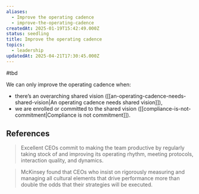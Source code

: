 ```yaml
---
aliases:
  - Improve the operating cadence
  - improve-the-operating-cadence
createdAt: 2025-01-19T15:42:49.000Z
status: seedling
title: Improve the operating cadence
topics:
  - leadership
updatedAt: 2025-04-21T17:30:45.000Z
---
```

#tbd

We can only improve the operating cadence when:

- there’s an overarching shared vision ([[an-operating-cadence-needs-shared-vision|An operating cadence needs shared vision]]),
- we are enrolled or committed to the shared vision ([[compliance-is-not-commitment|Compliance is not commitment]]).

## References

> Excellent CEOs commit to making the team productive by regularly taking stock of and improving its operating rhythm, meeting protocols, interaction quality, and dynamics.

> McKinsey found that CEOs who insist on rigorously measuring and managing all cultural elements that drive performance more than double the odds that their strategies will be executed.
